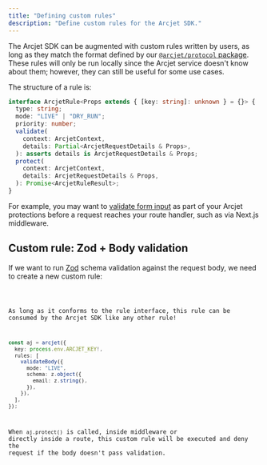 ```yaml
---
title: "Defining custom rules"
description: "Define custom rules for the Arcjet SDK."
---
```



The Arcjet SDK can be augmented with custom rules written by users, as long as
they match the format defined by our [`@arcjet/protocol`
package](https://github.com/arcjet/arcjet-js/tree/main/protocol). These rules
will only be run locally since the Arcjet service doesn't know about them;
however, they can still be useful for some use cases.

The structure of a rule is:

```ts
interface ArcjetRule<Props extends { [key: string]: unknown } = {}> {
  type: string;
  mode: "LIVE" | "DRY_RUN";
  priority: number;
  validate(
    context: ArcjetContext,
    details: Partial<ArcjetRequestDetails & Props>,
  ): asserts details is ArcjetRequestDetails & Props;
  protect(
    context: ArcjetContext,
    details: ArcjetRequestDetails & Props,
  ): Promise<ArcjetRuleResult>;
}
```

For example, you may want to [validate form
input](https://blog.arcjet.com/next-js-security-checklist/#2-data-validation-and-sanitization)
as part of your Arcjet protections before a request reaches your route handler,
such as via Next.js middleware.

## Custom rule: Zod + Body validation

If we want to run [Zod](https://zod.dev/) schema validation against the request
body, we need to create a new custom rule:

<Code code={CustomValidationRule} lang="ts" />

As long as it conforms to the rule interface, this rule can be consumed by
the Arcjet SDK like any other rule!

```ts
const aj = arcjet({
  key: process.env.ARCJET_KEY!,
  rules: [
    validateBody({
      mode: "LIVE",
      schema: z.object({
        email: z.string(),
      }),
    }),
  ],
});
```

When `aj.protect()` is called, inside middleware or directly inside a route,
this custom rule will be executed and deny the request if the body doesn't
pass validation.
